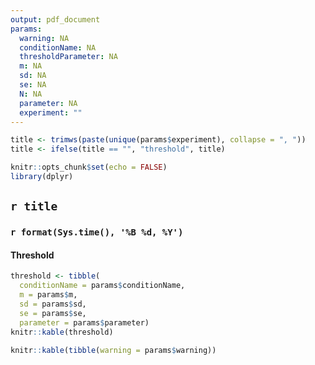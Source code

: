 ```yaml
---
output: pdf_document
params:
  warning: NA
  conditionName: NA
  thresholdParameter: NA
  m: NA
  sd: NA
  se: NA
  N: NA
  parameter: NA
  experiment: ""
---
```


```r
title <- trimws(paste(unique(params$experiment), collapse = ", "))
title <- ifelse(title == "", "threshold", title)
```

```r
knitr::opts_chunk$set(echo = FALSE)
library(dplyr)
```

## `r title`

### `r format(Sys.time(), '%B %d, %Y')`

#### Threshold

```r
threshold <- tibble(
  conditionName = params$conditionName,
  m = params$m,
  sd = params$sd,
  se = params$se,
  parameter = params$parameter)
knitr::kable(threshold)
```


```r
knitr::kable(tibble(warning = params$warning))
```

